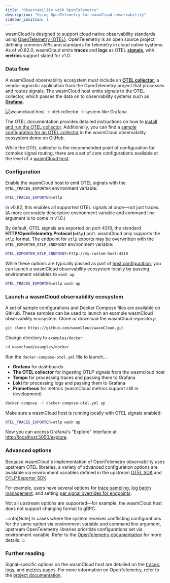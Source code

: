 ```yaml
---
title: "Observability with OpenTelemetry"
description: "Using OpenTelemetry for wasmCloud observability"
sidebar_position: 1
---
```


wasmCloud is designed to support cloud native observability standards using [OpenTelemetry (OTEL)](https://opentelemetry.io/). OpenTelemetry is an open source project defining common APIs and standards for telemetry in cloud native systems. As of v0.82.0, wasmCloud emits **traces** and **logs** as OTEL [**signals**](https://opentelemetry.io/docs/concepts/signals/), with **metrics** support slated for v1.0.

### Data flow

A wasmCloud observability ecosystem must include an [**OTEL collector**](https://opentelemetry.io/docs/collector/), a vendor-agnostic application from the OpenTelemetry project that processes and routes signals. The wasmCloud host emits signals to the OTEL collector, which passes the data on to observability systems such as [**Grafana**](https://github.com/grafana/grafana). 

![wasmcloud host -> otel collector -> system like Grafana](../../images/otel-diagram.png)

The OTEL documentation provides detailed instructions on how to [install and run the OTEL collector](https://opentelemetry.io/docs/collector/quick-start/). Additionally, you can find a [sample configuration for an OTEL collector](https://github.com/wasmCloud/wasmCloud/blob/main/examples/docker/otel-collector.yaml) in the wasmCloud observability ecosystem demo on GitHub.

While the OTEL collector is the recommended point of configuration for complex signal routing, there are a set of core configurations available at the level of a [wasmCloud host](https://wasmcloud.com/docs/concepts/hosts).

### Configuration

Enable the wasmCloud host to emit OTEL signals with the `OTEL_TRACES_EXPORTER` environment variable:

```bash
OTEL_TRACES_EXPORTER=otlp
```

In v0.82, this enables all supported OTEL signals at once&mdash;not just traces. (A more accurately descriptive environment variable and command line argument is to come in v1.0.)  

By default, OTEL signals are exported on port 4318, the standard **HTTP/OpenTelemetry Protocol (`otlp`)** port. wasmCloud only supports the `otlp` format. The endpoint for `otlp` exports may be overwritten with the `OTEL_EXPORTER_OTLP_ENDPOINT` environment variable:

```bash
OTEL_EXPORTER_OTLP_ENDPOINT=http://my-custom-host:4318
```

While these options are typically passed as part of [host configuration](https://wasmcloud.com/docs/reference/host-config), you can launch a wasmCloud observability ecosystem locally by passing environment variables to `wash up`:

```bash
OTEL_TRACES_EXPORTER=otlp wash up
```

### Launch a wasmCloud observability ecosystem

A set of sample configurations and Docker Compose files are available on GitHub. These samples can be used to launch an example wasmCloud observability ecosystem. Clone or download the wasmCloud repository:

```bash
git clone https://github.com/wasmCloud/wasmCloud.git
```

Change directory to `examples/docker`:

```bash
cd wasmcloud/examples/docker
```

Run the `docker-compose-otel.yml` file to launch...

- **Grafana** for dashboards
- **The OTEL collector** for ingesting OTLP signals from the wasmcloud host
- **Tempo** for processing traces and passing them to Grafana
- **Loki** for processing logs and passing them to Grafana
- **Prometheus** for metrics (wasmCloud metrics support still in development)

```bash
docker compose -f docker-compose-otel.yml up
```

Make sure a wasmCloud host is running locally with OTEL signals enabled:

```bash
OTEL_TRACES_EXPORTER=otlp wash up
```

Now you can access Grafana's "Explore" interface at [http://localhost:5050/explore](http://localhost:5050/explore).

### Advanced options

Because wasmCloud's implementation of OpenTelemetry observability uses upstream OTEL libraries, a variety of advanced configuration options are available via environment variables defined in the upstream [OTEL SDK](https://opentelemetry.io/docs/specs/otel/configuration/sdk-environment-variables/) and [OTLP Exporter SDK](https://opentelemetry.io/docs/languages/sdk-configuration/otlp-exporter/). 

For example, users have several options for [trace sampling](https://opentelemetry.io/docs/specs/otel/configuration/sdk-environment-variables/#general-sdk-configuration), [log batch management](https://opentelemetry.io/docs/specs/otel/configuration/sdk-environment-variables/#batch-logrecord-processor), and setting [per signal overrides for endpoints](https://opentelemetry.io/docs/languages/sdk-configuration/otlp-exporter/#otel_exporter_otlp_traces_endpoint). 

Not all upstream options are supported&mdash;for example, the wasmCloud host does not support changing format to gRPC.

:::info[Note]
In cases where the system receives conflicting configurations for the same option via environment variable and command line argument, upstream OpenTelemetry libraries prioritize configurations set via environment variable. Refer to the [OpenTelemetry documentation](https://opentelemetry.io/docs/languages/sdk-configuration/) for more details.
:::

### Further reading

Signal-specific options on the wasmCloud host are detailed on the [traces](/docs/deployment/observability/tracing.mdx), [logs](/docs/deployment/observability/logs.mdx), and [metrics](/docs/deployment/observability/metrics.mdx) pages. For more information on OpenTelemetry, refer to the [project documentation](https://opentelemetry.io/docs/).


